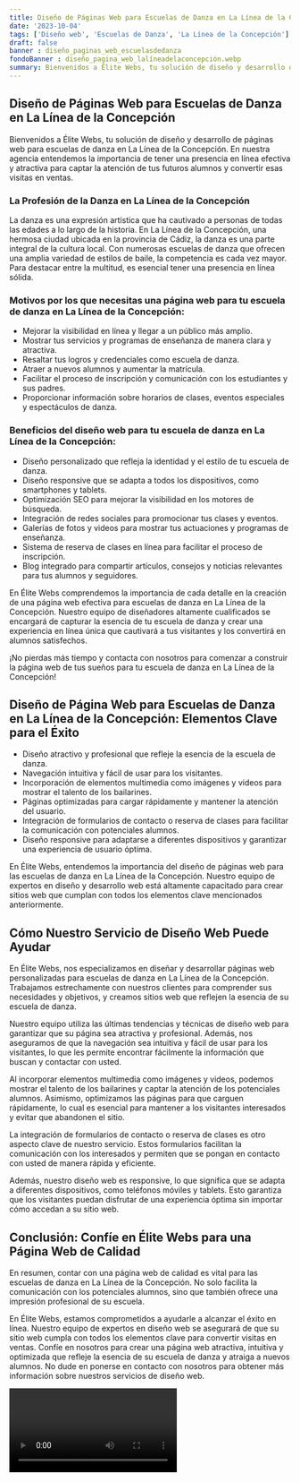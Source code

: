 ```yaml
---
title: Diseño de Páginas Web para Escuelas de Danza en La Línea de la Concepción
date: '2023-10-04'
tags: ['Diseño web', 'Escuelas de Danza', 'La Línea de la Concepción']
draft: false
banner : diseño_paginas_web_escuelasdedanza
fondoBanner : diseño_pagina_web_lalíneadelaconcepción.webp
summary: Bienvenidos a Élite Webs, tu solución de diseño y desarrollo de páginas web para escuelas de danza en La Línea de la Concepción. En nuestra agencia entendemos la importancia de tener una presencia en línea efectiva y atractiva para captar la atención de tus futuros alumnos y convertir esas visitas en ventas.
---
```


## Diseño de Páginas Web para Escuelas de Danza en La Línea de la Concepción

Bienvenidos a Élite Webs, tu solución de diseño y desarrollo de páginas web para escuelas de danza en La Línea de la Concepción. En nuestra agencia entendemos la importancia de tener una presencia en línea efectiva y atractiva para captar la atención de tus futuros alumnos y convertir esas visitas en ventas.

### La Profesión de la Danza en La Línea de la Concepción

La danza es una expresión artística que ha cautivado a personas de todas las edades a lo largo de la historia. En La Línea de la Concepción, una hermosa ciudad ubicada en la provincia de Cádiz, la danza es una parte integral de la cultura local. Con numerosas escuelas de danza que ofrecen una amplia variedad de estilos de baile, la competencia es cada vez mayor. Para destacar entre la multitud, es esencial tener una presencia en línea sólida.

### Motivos por los que necesitas una página web para tu escuela de danza en La Línea de la Concepción:

- Mejorar la visibilidad en línea y llegar a un público más amplio.
- Mostrar tus servicios y programas de enseñanza de manera clara y atractiva.
- Resaltar tus logros y credenciales como escuela de danza.
- Atraer a nuevos alumnos y aumentar la matrícula.
- Facilitar el proceso de inscripción y comunicación con los estudiantes y sus padres.
- Proporcionar información sobre horarios de clases, eventos especiales y espectáculos de danza.

### Beneficios del diseño web para tu escuela de danza en La Línea de la Concepción:

- Diseño personalizado que refleja la identidad y el estilo de tu escuela de danza.
- Diseño responsive que se adapta a todos los dispositivos, como smartphones y tablets.
- Optimización SEO para mejorar la visibilidad en los motores de búsqueda.
- Integración de redes sociales para promocionar tus clases y eventos.
- Galerías de fotos y videos para mostrar tus actuaciones y programas de enseñanza.
- Sistema de reserva de clases en línea para facilitar el proceso de inscripción.
- Blog integrado para compartir artículos, consejos y noticias relevantes para tus alumnos y seguidores.

En Élite Webs comprendemos la importancia de cada detalle en la creación de una página web efectiva para escuelas de danza en La Línea de la Concepción. Nuestro equipo de diseñadores altamente cualificados se encargará de capturar la esencia de tu escuela de danza y crear una experiencia en línea única que cautivará a tus visitantes y los convertirá en alumnos satisfechos.

¡No pierdas más tiempo y contacta con nosotros para comenzar a construir la página web de tus sueños para tu escuela de danza en La Línea de la Concepción!

<GifSeo />

<Cta />

## Diseño de Página Web para Escuelas de Danza en La Línea de la Concepción: Elementos Clave para el Éxito

- Diseño atractivo y profesional que refleje la esencia de la escuela de danza.
- Navegación intuitiva y fácil de usar para los visitantes.
- Incorporación de elementos multimedia como imágenes y videos para mostrar el talento de los bailarines.
- Páginas optimizadas para cargar rápidamente y mantener la atención del usuario.
- Integración de formularios de contacto o reserva de clases para facilitar la comunicación con potenciales alumnos.
- Diseño responsive para adaptarse a diferentes dispositivos y garantizar una experiencia de usuario óptima.

En Élite Webs, entendemos la importancia del diseño de páginas web para las escuelas de danza en La Línea de la Concepción. Nuestro equipo de expertos en diseño y desarrollo web está altamente capacitado para crear sitios web que cumplan con todos los elementos clave mencionados anteriormente.

## Cómo Nuestro Servicio de Diseño Web Puede Ayudar

En Élite Webs, nos especializamos en diseñar y desarrollar páginas web personalizadas para escuelas de danza en La Línea de la Concepción. Trabajamos estrechamente con nuestros clientes para comprender sus necesidades y objetivos, y creamos sitios web que reflejen la esencia de su escuela de danza.

Nuestro equipo utiliza las últimas tendencias y técnicas de diseño web para garantizar que su página sea atractiva y profesional. Además, nos aseguramos de que la navegación sea intuitiva y fácil de usar para los visitantes, lo que les permite encontrar fácilmente la información que buscan y contactar con usted.

Al incorporar elementos multimedia como imágenes y videos, podemos mostrar el talento de los bailarines y captar la atención de los potenciales alumnos. Asimismo, optimizamos las páginas para que carguen rápidamente, lo cual es esencial para mantener a los visitantes interesados y evitar que abandonen el sitio.

La integración de formularios de contacto o reserva de clases es otro aspecto clave de nuestro servicio. Estos formularios facilitan la comunicación con los interesados y permiten que se pongan en contacto con usted de manera rápida y eficiente.

Además, nuestro diseño web es responsive, lo que significa que se adapta a diferentes dispositivos, como teléfonos móviles y tablets. Esto garantiza que los visitantes puedan disfrutar de una experiencia óptima sin importar cómo accedan a su sitio web.

## Conclusión: Confíe en Élite Webs para una Página Web de Calidad

En resumen, contar con una página web de calidad es vital para las escuelas de danza en La Línea de la Concepción. No solo facilita la comunicación con los potenciales alumnos, sino que también ofrece una impresión profesional de su escuela.

En Élite Webs, estamos comprometidos a ayudarle a alcanzar el éxito en línea. Nuestro equipo de expertos en diseño web se asegurará de que su sitio web cumpla con todos los elementos clave para convertir visitas en ventas. Confíe en nosotros para crear una página web atractiva, intuitiva y optimizada que refleje la esencia de su escuela de danza y atraiga a nuevos alumnos.  No dude en ponerse en contacto con nosotros para obtener más información sobre nuestros servicios de diseño web.

<Video />

<CtaBot job='Escuelas de Danza' city='La Línea de la Concepción'/>

<Gmaps query='La Línea de la Concepción+españa+maps' />